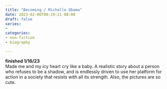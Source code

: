 ```yaml
---
title: "Becoming / Michelle Obama"
date: 2023-02-06T00:19:21-08:00
draft: false
series:
- 
categories: 
- non-fiction
- biography

---
```


**finished 1/16/23**   \
Made me and my icy heart cry like a baby. A realistic story about a person who refuses to be a shadow, and is endlessly driven to use her platform for action in a society that resists with all its strength. Also, the pictures are so cute.
